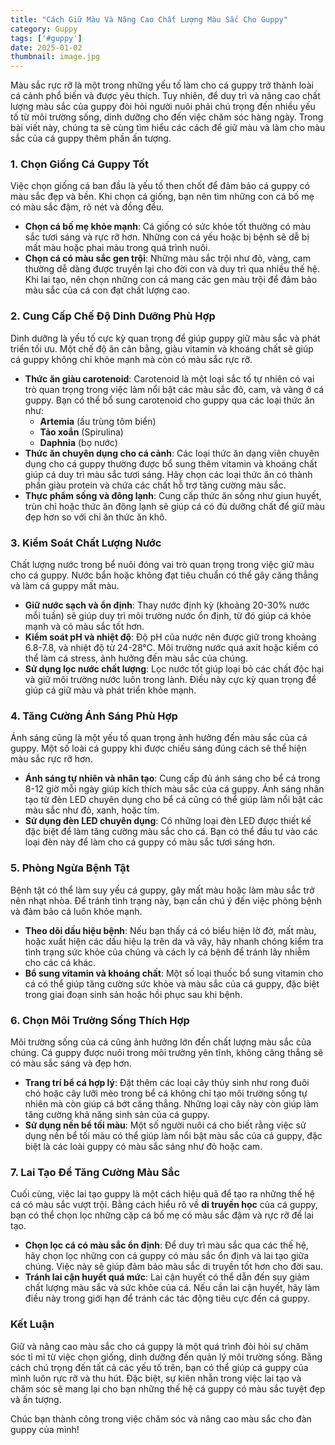 ```yaml
---
title: "Cách Giữ Màu Và Nâng Cao Chất Lượng Màu Sắc Cho Guppy"
category: Guppy
tags: ['#guppy']
date: 2025-01-02
thumbnail: image.jpg
---
```


Màu sắc rực rỡ là một trong những yếu tố làm cho cá guppy trở thành loài cá cảnh phổ biến và được yêu thích. Tuy nhiên, để duy trì và nâng cao chất lượng màu sắc của guppy đòi hỏi người nuôi phải chú trọng đến nhiều yếu tố từ môi trường sống, dinh dưỡng cho đến việc chăm sóc hàng ngày. Trong bài viết này, chúng ta sẽ cùng tìm hiểu các cách để giữ màu và làm cho màu sắc của cá guppy thêm phần ấn tượng.

### 1. Chọn Giống Cá Guppy Tốt

Việc chọn giống cá ban đầu là yếu tố then chốt để đảm bảo cá guppy có màu sắc đẹp và bền. Khi chọn cá giống, bạn nên tìm những con cá bố mẹ có màu sắc đậm, rõ nét và đồng đều.

- **Chọn cá bố mẹ khỏe mạnh**: Cá giống có sức khỏe tốt thường có màu sắc tươi sáng và rực rỡ hơn. Những con cá yếu hoặc bị bệnh sẽ dễ bị mất màu hoặc phai màu trong quá trình nuôi.
- **Chọn cá có màu sắc gen trội**: Những màu sắc trội như đỏ, vàng, cam thường dễ dàng được truyền lại cho đời con và duy trì qua nhiều thế hệ. Khi lai tạo, nên chọn những con cá mang các gen màu trội để đảm bảo màu sắc của cá con đạt chất lượng cao.

### 2. Cung Cấp Chế Độ Dinh Dưỡng Phù Hợp

Dinh dưỡng là yếu tố cực kỳ quan trọng để giúp guppy giữ màu sắc và phát triển tối ưu. Một chế độ ăn cân bằng, giàu vitamin và khoáng chất sẽ giúp cá guppy không chỉ khỏe mạnh mà còn có màu sắc rực rỡ.

- **Thức ăn giàu carotenoid**: Carotenoid là một loại sắc tố tự nhiên có vai trò quan trọng trong việc làm nổi bật các màu sắc đỏ, cam, và vàng ở cá guppy. Bạn có thể bổ sung carotenoid cho guppy qua các loại thức ăn như:
  - **Artemia** (ấu trùng tôm biển)
  - **Tảo xoắn** (Spirulina)
  - **Daphnia** (bọ nước)
- **Thức ăn chuyên dụng cho cá cảnh**: Các loại thức ăn dạng viên chuyên dụng cho cá guppy thường được bổ sung thêm vitamin và khoáng chất giúp cá duy trì màu sắc tươi sáng. Hãy chọn các loại thức ăn có thành phần giàu protein và chứa các chất hỗ trợ tăng cường màu sắc.
- **Thực phẩm sống và đông lạnh**: Cung cấp thức ăn sống như giun huyết, trùn chỉ hoặc thức ăn đông lạnh sẽ giúp cá có đủ dưỡng chất để giữ màu đẹp hơn so với chỉ ăn thức ăn khô.

### 3. Kiểm Soát Chất Lượng Nước

Chất lượng nước trong bể nuôi đóng vai trò quan trọng trong việc giữ màu cho cá guppy. Nước bẩn hoặc không đạt tiêu chuẩn có thể gây căng thẳng và làm cá guppy mất màu.

- **Giữ nước sạch và ổn định**: Thay nước định kỳ (khoảng 20-30% nước mỗi tuần) sẽ giúp duy trì môi trường nước ổn định, từ đó giúp cá khỏe mạnh và có màu sắc tốt hơn.
- **Kiểm soát pH và nhiệt độ**: Độ pH của nước nên được giữ trong khoảng 6.8-7.8, và nhiệt độ từ 24-28°C. Môi trường nước quá axit hoặc kiềm có thể làm cá stress, ảnh hưởng đến màu sắc của chúng.
- **Sử dụng lọc nước chất lượng**: Lọc nước tốt giúp loại bỏ các chất độc hại và giữ môi trường nước luôn trong lành. Điều này cực kỳ quan trọng để giúp cá giữ màu và phát triển khỏe mạnh.

### 4. Tăng Cường Ánh Sáng Phù Hợp

Ánh sáng cũng là một yếu tố quan trọng ảnh hưởng đến màu sắc của cá guppy. Một số loài cá guppy khi được chiếu sáng đúng cách sẽ thể hiện màu sắc rực rỡ hơn.

- **Ánh sáng tự nhiên và nhân tạo**: Cung cấp đủ ánh sáng cho bể cá trong 8-12 giờ mỗi ngày giúp kích thích màu sắc của cá guppy. Ánh sáng nhân tạo từ đèn LED chuyên dụng cho bể cá cũng có thể giúp làm nổi bật các màu sắc như đỏ, xanh, hoặc tím.
- **Sử dụng đèn LED chuyên dụng**: Có những loại đèn LED được thiết kế đặc biệt để làm tăng cường màu sắc cho cá. Bạn có thể đầu tư vào các loại đèn này để làm cho cá guppy có màu sắc tươi sáng hơn.

### 5. Phòng Ngừa Bệnh Tật

Bệnh tật có thể làm suy yếu cá guppy, gây mất màu hoặc làm màu sắc trở nên nhạt nhòa. Để tránh tình trạng này, bạn cần chú ý đến việc phòng bệnh và đảm bảo cá luôn khỏe mạnh.

- **Theo dõi dấu hiệu bệnh**: Nếu bạn thấy cá có biểu hiện lờ đờ, mất màu, hoặc xuất hiện các dấu hiệu lạ trên da và vây, hãy nhanh chóng kiểm tra tình trạng sức khỏe của chúng và cách ly cá bệnh để tránh lây nhiễm cho các cá khác.
- **Bổ sung vitamin và khoáng chất**: Một số loại thuốc bổ sung vitamin cho cá có thể giúp tăng cường sức khỏe và màu sắc của cá guppy, đặc biệt trong giai đoạn sinh sản hoặc hồi phục sau khi bệnh.

### 6. Chọn Môi Trường Sống Thích Hợp

Môi trường sống của cá cũng ảnh hưởng lớn đến chất lượng màu sắc của chúng. Cá guppy được nuôi trong môi trường yên tĩnh, không căng thẳng sẽ có màu sắc sáng và đẹp hơn.

- **Trang trí bể cá hợp lý**: Đặt thêm các loại cây thủy sinh như rong đuôi chó hoặc cây lưỡi mèo trong bể cá không chỉ tạo môi trường sống tự nhiên mà còn giúp cá bớt căng thẳng. Những loại cây này còn giúp làm tăng cường khả năng sinh sản của cá guppy.
- **Sử dụng nền bể tối màu**: Một số người nuôi cá cho biết rằng việc sử dụng nền bể tối màu có thể giúp làm nổi bật màu sắc của cá guppy, đặc biệt là các loài guppy có màu sắc sáng như đỏ hoặc cam.

### 7. Lai Tạo Để Tăng Cường Màu Sắc

Cuối cùng, việc lai tạo guppy là một cách hiệu quả để tạo ra những thế hệ cá có màu sắc vượt trội. Bằng cách hiểu rõ về **di truyền học** của cá guppy, bạn có thể chọn lọc những cặp cá bố mẹ có màu sắc đậm và rực rỡ để lai tạo.

- **Chọn lọc cá có màu sắc ổn định**: Để duy trì màu sắc qua các thế hệ, hãy chọn lọc những con cá guppy có màu sắc ổn định và lai tạo giữa chúng. Việc này sẽ giúp đảm bảo màu sắc di truyền tốt hơn cho đời sau.
- **Tránh lai cận huyết quá mức**: Lai cận huyết có thể dẫn đến suy giảm chất lượng màu sắc và sức khỏe của cá. Nếu cần lai cận huyết, hãy làm điều này trong giới hạn để tránh các tác động tiêu cực đến cá guppy.

### Kết Luận

Giữ và nâng cao màu sắc cho cá guppy là một quá trình đòi hỏi sự chăm sóc tỉ mỉ từ việc chọn giống, dinh dưỡng đến quản lý môi trường sống. Bằng cách chú trọng đến tất cả các yếu tố trên, bạn có thể giúp cá guppy của mình luôn rực rỡ và thu hút. Đặc biệt, sự kiên nhẫn trong việc lai tạo và chăm sóc sẽ mang lại cho bạn những thế hệ cá guppy có màu sắc tuyệt đẹp và ấn tượng.

Chúc bạn thành công trong việc chăm sóc và nâng cao màu sắc cho đàn guppy của mình!